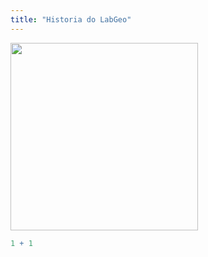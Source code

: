 ```yaml
---
title: "Historia do LabGeo"
---
```


![](labgeo.png){fig-align="center" width="300"}







```r
1 + 1
```
